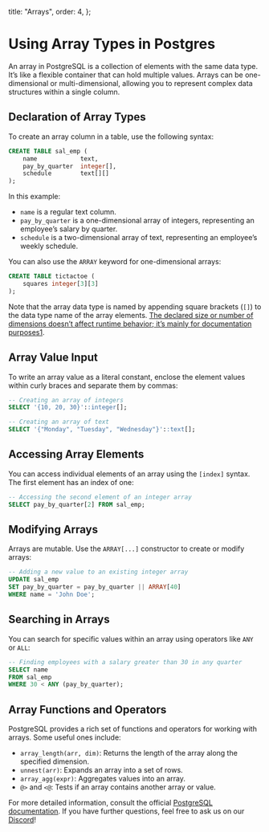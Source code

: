 
  title: "Arrays",
  order: 4,
};

# Using Array Types in Postgres

An array in PostgreSQL is a collection of elements with the same data type. It’s like a flexible container that can hold multiple values. Arrays can be one-dimensional or multi-dimensional, allowing you to represent complex data structures within a single column.

## Declaration of Array Types

To create an array column in a table, use the following syntax:

```sql
CREATE TABLE sal_emp (
    name            text,
    pay_by_quarter  integer[],
    schedule        text[][]
);

```

In this example:

- `name` is a regular text column.
- `pay_by_quarter` is a one-dimensional array of integers, representing an employee’s salary by quarter.
- `schedule` is a two-dimensional array of text, representing an employee’s weekly schedule.

You can also use the `ARRAY` keyword for one-dimensional arrays:

```sql
CREATE TABLE tictactoe (
    squares integer[3][3]
);

```

Note that the array data type is named by appending square brackets (`[]`) to the data type name of the array elements. [The declared size or number of dimensions doesn’t affect runtime behavior; it’s mainly for documentation purposes1](https://www.postgresql.org/docs/current/arrays.html).

## Array Value Input

To write an array value as a literal constant, enclose the element values within curly braces and separate them by commas:

```sql
-- Creating an array of integers
SELECT '{10, 20, 30}'::integer[];

-- Creating an array of text
SELECT '{"Monday", "Tuesday", "Wednesday"}'::text[];

```

## Accessing Array Elements

You can access individual elements of an array using the `[index]` syntax. The first element has an index of one:

```sql
-- Accessing the second element of an integer array
SELECT pay_by_quarter[2] FROM sal_emp;

```

## Modifying Arrays

Arrays are mutable. Use the `ARRAY[...]` constructor to create or modify arrays:

```sql
-- Adding a new value to an existing integer array
UPDATE sal_emp
SET pay_by_quarter = pay_by_quarter || ARRAY[40]
WHERE name = 'John Doe';

```

## Searching in Arrays

You can search for specific values within an array using operators like `ANY` or `ALL`:

```sql
-- Finding employees with a salary greater than 30 in any quarter
SELECT name
FROM sal_emp
WHERE 30 < ANY (pay_by_quarter);

```

## Array Functions and Operators

PostgreSQL provides a rich set of functions and operators for working with arrays. Some useful ones include:

- `array_length(arr, dim)`: Returns the length of the array along the specified dimension.
- `unnest(arr)`: Expands an array into a set of rows.
- `array_agg(expr)`: Aggregates values into an array.
- `@>` and `<@`: Tests if an array contains another array or value.

For more detailed information, consult the official [PostgreSQL documentation](https://www.postgresql.org/docs/current/arrays.html). If you have further questions, feel free to ask us on our [Discord](https://discord.gg/8UuBB84tTy)!